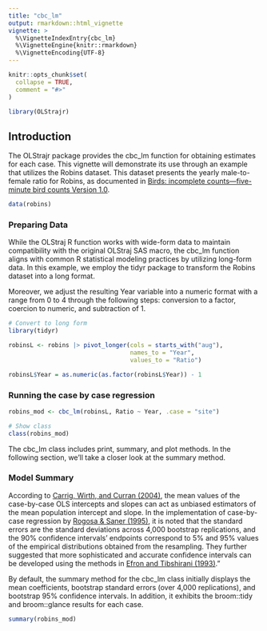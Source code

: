 ```yaml
---
title: "cbc_lm"
output: rmarkdown::html_vignette
vignette: >
  %\VignetteIndexEntry{cbc_lm}
  %\VignetteEngine{knitr::rmarkdown}
  %\VignetteEncoding{UTF-8}
---
```


```r
knitr::opts_chunk$set(
  collapse = TRUE,
  comment = "#>"
)
```

```r
library(OLStrajr)
```


## Introduction

The OLStrajr package provides the cbc_lm function for obtaining estimates for each case. This vignette will demonstrate its use through an example that utilizes the Robins dataset. This dataset presents the yearly male-to-female ratio for Robins, as documented in  [Birds: incomplete counts—five-minute bird counts Version 1.0](https://www.doc.govt.nz/documents/science-and-technical/inventory-monitoring/im-toolbox-birds-incomplete-five-min-counts.pdf).

```r
data(robins)
```


### Preparing Data

While the OLStraj R function works with wide-form data to maintain compatibility with the original OLStraj SAS macro, the cbc_lm function aligns with common R statistical modeling practices by utilizing long-form data. In this example, we employ the tidyr package to transform the Robins dataset into a long format.

Moreover, we adjust the resulting Year variable into a numeric format with a range from 0 to 4 through the following steps: conversion to a factor, coercion to numeric, and subtraction of 1.

```r
# Convert to long form
library(tidyr)

robinsL <- robins |> pivot_longer(cols = starts_with("aug"),
                                  names_to = "Year",
                                  values_to = "Ratio")

robinsL$Year = as.numeric(as.factor(robinsL$Year)) - 1
```


### Running the case by case regression

```r
robins_mod <- cbc_lm(robinsL, Ratio ~ Year, .case = "site")

# Show class
class(robins_mod)
```


The cbc_lm class includes print, summary, and plot methods. In the following section, we'll take a closer look at the summary method.

### Model Summary

According to [Carrig, Wirth, and Curran (2004)](https://www.tandfonline.com/doi/abs/10.1207/S15328007SEM1101_9), the mean values of the case-by-case OLS intercepts and slopes can act as unbiased estimators of the mean population intercept and slope. In the implementation of case-by-case regression by [Rogosa & Saner (1995)](https://journals.sagepub.com/doi/10.3102/10769986020002149), it is noted that the standard errors are the standard deviations across 4,000 bootstrap replications, and the 90% confidence intervals' endpoints correspond to 5% and 95% values of the empirical distributions obtained from the resampling. They further suggested that more sophisticated and accurate confidence intervals can be developed using the methods in [Efron and Tibshirani (1993)](https://www.taylorfrancis.com/books/mono/10.1201/9780429246593/introduction-bootstrap-bradley-efron-tibshirani)."

By default, the summary method for the cbc_lm class initially displays the mean coefficients, bootstrap standard errors (over 4,000 replications), and bootstrap 95% confidence intervals. In addition, it exhibits the broom::tidy and broom::glance results for each case.

```r
summary(robins_mod)
```
